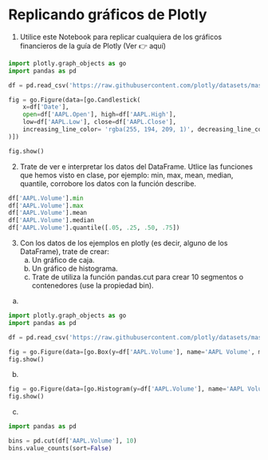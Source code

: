 # Replicando gráficos de Plotly

1. Utilice este Notebook para replicar cualquiera de los gráficos financieros de la guía de Plotly (Ver 👉 aquí)

```python
import plotly.graph_objects as go
import pandas as pd

df = pd.read_csv('https://raw.githubusercontent.com/plotly/datasets/master/finance-charts-apple.csv')

fig = go.Figure(data=[go.Candlestick(
    x=df['Date'],
    open=df['AAPL.Open'], high=df['AAPL.High'],
    low=df['AAPL.Low'], close=df['AAPL.Close'],
    increasing_line_color= 'rgba(255, 194, 209, 1)', decreasing_line_color= 'rgba(251, 111, 146, 1)'
)])

fig.show()
```

2. Trate de ver e interpretar los datos del DataFrame. Utlice las funciones que hemos visto en clase, por ejemplo: min, max, mean, median, quantile, corrobore los datos con la función describe.


```python
df['AAPL.Volume'].min
df['AAPL.Volume'].max
df['AAPL.Volume'].mean
df['AAPL.Volume'].median
df['AAPL.Volume'].quantile([.05, .25, .50, .75])
```

3. Con los datos de los ejemplos en plotly (es decir, alguno de los DataFrame), trate de crear:
    a. Un gráfico de caja.
    b. Un gráfico de histograma.
    c. Trate de utiliza la función pandas.cut para crear 10 segmentos o contenedores (use la propiedad bin).

a.
```python
import plotly.graph_objects as go
import pandas as pd

df = pd.read_csv('https://raw.githubusercontent.com/plotly/datasets/master/finance-charts-apple.csv')

fig = go.Figure(data=[go.Box(y=df['AAPL.Volume'], name='AAPL Volume', marker=dict(color='rgba(251, 111, 146, 1)'))])
fig.show()
```

b.

```python
fig = go.Figure(data=[go.Histogram(y=df['AAPL.Volume'], name='AAPL Volume', marker=dict(color='rgba(251, 111, 146, 1)'))])
fig.show()
```

c.

```python
import pandas as pd

bins = pd.cut(df['AAPL.Volume'], 10)
bins.value_counts(sort=False)
```